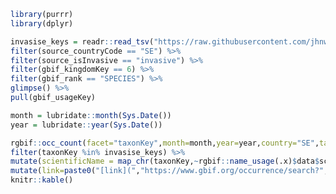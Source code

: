 


```r

library(purrr)
library(dplyr)

invasise_keys = readr::read_tsv("https://raw.githubusercontent.com/jhnwllr/griis-compendium/main/exports/griis-compendium.tsv") %>% 
filter(source_countryCode == "SE") %>% 
filter(source_isInvasive == "invasive") %>% 
filter(gbif_kingdomKey == 6) %>% 
filter(gbif_rank == "SPECIES") %>% 
glimpse() %>%
pull(gbif_usageKey)

month = lubridate::month(Sys.Date())
year = lubridate::year(Sys.Date())

rgbif::occ_count(facet="taxonKey",month=month,year=year,country="SE",taxonKey="6",facetLimit=1000000) %>% 
filter(taxonKey %in% invasise_keys) %>% 
mutate(scientificName = map_chr(taxonKey,~rgbif::name_usage(.x)$data$scientificName)) %>% 
mutate(link=paste0("[link](","https://www.gbif.org/occurrence/search?","country=SE","&month=",month,"&taxon_key=",taxonKey,"&year=",year,")")) %>% 
knitr::kable()

```